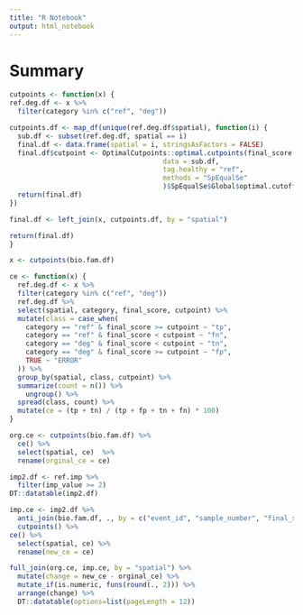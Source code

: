 ```yaml
---
title: "R Notebook"
output: html_notebook
---
```


# Summary


```r
cutpoints <- function(x) {
ref.deg.df <- x %>% 
  filter(category %in% c("ref", "deg")) 

cutpoints.df <- map_df(unique(ref.deg.df$spatial), function(i) {
  sub.df <- subset(ref.deg.df, spatial == i)
  final.df <- data.frame(spatial = i, stringsAsFactors = FALSE)
  final.df$cutpoint <- OptimalCutpoints::optimal.cutpoints(final_score ~ category,
                                      data = sub.df,
                                      tag.healthy = "ref",
                                      methods = "SpEqualSe"
                                      )$SpEqualSe$Global$optimal.cutoff$cutoff
  return(final.df)
})

final.df <- left_join(x, cutpoints.df, by = "spatial")

return(final.df)
}

x <- cutpoints(bio.fam.df)

```

```r
ce <- function(x) {
  ref.deg.df <- x %>% 
  filter(category %in% c("ref", "deg")) 
  ref.deg.df %>% 
  select(spatial, category, final_score, cutpoint) %>% 
  mutate(class = case_when(
    category == "ref" & final_score >= cutpoint ~ "tp",
    category == "ref" & final_score < cutpoint ~ "fn",
    category == "deg" & final_score < cutpoint ~ "tn",
    category == "deg" & final_score >= cutpoint ~ "fp",
    TRUE ~ "ERROR"
  )) %>% 
  group_by(spatial, class, cutpoint) %>% 
  summarize(count = n()) %>% 
    ungroup() %>% 
  spread(class, count) %>% 
  mutate(ce = (tp + tn) / (tp + fp + tn + fn) * 100)
}
```


```r
org.ce <- cutpoints(bio.fam.df) %>% 
  ce() %>% 
  select(spatial, ce)  %>% 
  rename(orginal_ce = ce)
```


```r
imp2.df <- ref.imp %>% 
  filter(imp_value >= 2) 
DT::datatable(imp2.df)
```

```r
imp.ce <- imp2.df %>% 
  anti_join(bio.fam.df, ., by = c("event_id", "sample_number", "final_score")) %>% 
  cutpoints() %>% 
ce() %>% 
  select(spatial, ce) %>% 
  rename(new_ce = ce) 
```

```r
full_join(org.ce, imp.ce, by = "spatial") %>% 
  mutate(change = new_ce - orginal_ce) %>% 
  mutate_if(is.numeric, funs(round(., 2))) %>% 
  arrange(change) %>% 
  DT::datatable(options=list(pageLength = 12)) 
```

```r

```

